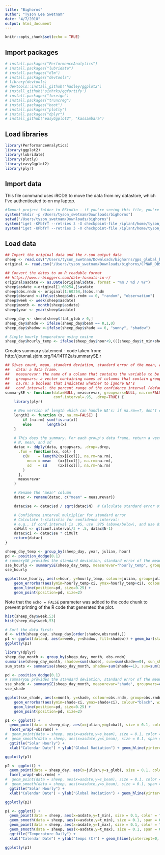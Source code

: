 ```yaml
---
title: "Bighorns"
author: "Tyson Lee Swetnam"
date: "4/7/2018"
output: html_document
---
```


```r
knitr::opts_chunk$set(echo = TRUE)
```

## Import packages

```r
# install.packages("PerformanceAnalytics")
# install.packages("lubridate")
# install.packages("dlm")
# install.packages("devtools")
# library(devtools)
# devtools::install_github('hadley/ggplot2')
# install_github('sinhrks/ggfortify')
# install.packages("foreign")
# install.packages("truncreg")
# install.packages("boot")
# install.packages("plotly")
# install.packages("dplyr")
# install_github("easyGgplot2", "kassambara")
```

## Load libraries

```r
library(PerformanceAnalytics)
library(ggplot2)
library(lubridate)
library(plotly)
library(easyGgplot2)
library(plyr)
```

## Import data

This file command uses iRODS to move the data from my datastore, which I've authenticated to on my laptop.
```r
#Import project folder to RStudio - if you're seeing this file, you're data are not on the RStudio VM yet.
system("mkdir -p /Users/tyson_swetnam/Downloads/bighorns")
setwd("/Users/tyson_swetnam/Downloads/bighorns")
system("iget -KPbfrT --retries 3 -X checkpoint-file /iplant/home/tyson_swetnam/bighorns/CPNWR_DBS_Locs_02Nov17.csv /Users/tyson_swetnam/Downloads/bighorns")
system("iget -KPbfrT --retries 3 -X checkpoint-file /iplant/home/tyson_swetnam/bighorns/gps_global_beam_flat_temp.csv /Users/tyson_swetnam/Downloads/bighorns")
``` 

## Load data

```r
## Import the original data and the r.sun output data
sheep <- read.csv("/Users/tyson_swetnam/Downloads/bighorns/gps_global_beam_flat_temp.csv")
original <- read.csv("/Users/tyson_swetnam/Downloads/bighorns/CPNWR_DBS_Locs_02Nov17.csv")

## Convert the dates to an R readable format
## https://www.r-bloggers.com/date-formats-in-r/ 
original$asdate <- as.Date(original$date, format = "%m / %d / %Y")
sheep$asdate <-original[1:60254,]$asdate
sheep$obs.rndm <- original[1:60254,]$obs.rndm
sheep$obsrand <-ifelse(sheep$obs.rndm == 0, "random", "observation")
sheep$week <- week(sheep$asdate)
sheep$month <- month(sheep$asdate)
sheep$year <- year(sheep$asdate)

sheep_day <- sheep[sheep$flat_glob > 0,]
sheep_day$shade <- ifelse(sheep_day$beam == 0,1,0)
sheep_day$shadow <-ifelse(sheep_day$shade == 0, "sunny", "shadow")
```

```r
# Simple hourly temperature using cosine
sheep_day$hourly_temp <- ifelse(sheep_day$hour<9,(((sheep_day$t_min+sheep_day$t_max)/2) * cos(sheep_day$hour *(pi/9)) + (sheep_day$t_min+sheep_day$t_max)/2),(((sheep_day$t_min+sheep_day$t_max)/2) * cos((sheep_day$hour - 10) *(pi/13)) + (sheep_day$t_min+sheep_day$t_max)/2))
```

Creates summary statement - code taken from: http://journal.sjdm.org/14/141112a/summarySE.r 

```r
## Gives count, mean, standard deviation, standard error of the mean, and confidence interval (default 95%).
##   data: a data frame.
##   measurevar: the name of a column that contains the variable to be summariezed
##   groupvars: a vector containing names of columns that contain grouping variables
##   na.rm: a boolean that indicates whether to ignore NA's
##   conf.interval: the percent range of the confidence interval (default is 95%)
summarySE <- function(data=NULL, measurevar, groupvars=NULL, na.rm=FALSE,
                      conf.interval=.95, .drop=TRUE) {
    library(plyr)

    # New version of length which can handle NA's: if na.rm==T, don't count them
    length2 <- function (x, na.rm=FALSE) {
        if (na.rm) sum(!is.na(x))
        else       length(x)
    }

    # This does the summary. For each group's data frame, return a vector with
    # N, mean, and sd
    datac <- ddply(data, groupvars, .drop=.drop,
      .fun = function(xx, col) {
        c(N    = length2(xx[[col]], na.rm=na.rm),
          mean = mean   (xx[[col]], na.rm=na.rm),
          sd   = sd     (xx[[col]], na.rm=na.rm)
        )
      },
      measurevar
    )

    # Rename the "mean" column    
    datac <- rename(datac, c("mean" = measurevar))

    datac$se <- datac$sd / sqrt(datac$N)  # Calculate standard error of the mean

    # Confidence interval multiplier for standard error
    # Calculate t-statistic for confidence interval: 
    # e.g., if conf.interval is .95, use .975 (above/below), and use df=N-1
    ciMult <- qt(conf.interval/2 + .5, datac$N-1)
    datac$ci <- datac$se * ciMult
    return(datac)
}
```


```r

sheep_day_temp <- group_by(sheep_day, year, julian, hour)
pd <- position_dodge(0.1)
# summarySE provides the standard deviation, standard error of the mean, and a (default 95%) confidence interval
sse_hourly <- summarySE(sheep_day_temp, measurevar="hourly_temp", groupvars=c("julian","hour"))
sse_hourly

ggplot(sse_hourly, aes(x=hour, y=hourly_temp, colour=julian, group=julian)) + 
    geom_errorbar(aes(ymin=hourly_temp-ci, ymax=hourly_temp+ci), colour="black", width=.1, position=pd) +
    geom_line(position=pd, size=0.25) +
    geom_point(position=pd, size=2)
```

Note that the `echo = FALSE` parameter was added to the code chunk to prevent printing of the R code that generated the plot.

```r
hist(sheep_day$week,53)
hist(sheep_day$week,53)
```

```r
# Sort the data first:
d <- with(sheep_day, sheep_day[order(shadow,obsrand),])
p1 <- ggplot(data=d, aes(x=week, y=shadow, fill=shadow)) + geom_bar(stat="identity") + scale_y_discrete(breaks = c(0,50,150,200,250))
ggplotly(p1)

```

```r
library(dplyr)
sheep_day_month <- group_by(sheep_day, month, obs.rndm)
summarise(sheep_day_month, shadow=sum(shade), sun=sum(shade==0), sun_shade_ratio=shadow/sun)
sum_stats <- summarise(sheep_day_month, shadow=sum(shade==1), sun=sum(shade==0), sun_shade_ratio=shadow/sun)
```


```r
pd <- position_dodge(0.1)
# summarySE provides the standard deviation, standard error of the mean, and a (default 95%) confidence interval
sse_shade <- summarySE(sheep_day_month, measurevar="shade", groupvars=c("month","obs.rndm"))
sse_shade 

ggplot(sse_shade, aes(x=month, y=shade, colour=obs.rndm, group=obs.rndm)) + 
    geom_errorbar(aes(ymin=shade-ci, ymax=shade+ci), colour="black", width=.1, position=pd) +
    geom_line(position=pd, size=0.25) +
    geom_point(position=pd, size=2)
```

```r

p1 <- ggplot() +
  geom_point(data = sheep_day, aes(x=julian,y=global), size = 0.1, color = "red") +
  facet_wrap(~obsrand) +
#  geom_point(data = sheep, aes(x=asdate,y=s_beam), size = 0.1, color = "blue") +
#  geom_smooth(data = sheep, aes(x=asdate,y=s_beam), size = 0.1, span = 0.1, color = "blue") +
  ggtitle("Solar Hourly") + 
  xlab("Calendar Date") + ylab("Global Radiation") + geom_hline(yintercept=1, size = 0.1)

ggplotly(p1)
```

```r

p2 <- ggplot() +
  geom_point(data = sheep_day, aes(x=julian,y=s_glob), size = 0.1, color = "red") +
  facet_wrap(~obs.rndm) +
#  geom_point(data = sheep, aes(x=asdate,y=s_beam), size = 0.1, color = "blue") +
#  geom_smooth(data = sheep, aes(x=asdate,y=s_beam), size = 0.1, span = 0.1, color = "blue") +
  ggtitle("Solar Hourly") + 
  xlab("Calendar Date") + ylab("Global Radiation") + geom_hline(yintercept=1, size = 0.1)

ggplotly(p2)
```

```r

p1 <- ggplot() +
  geom_point(data = sheep, aes(x=asdate,y=t_min), size = 0.1, color = "blue") +
  geom_smooth(data = sheep, aes(x=asdate,y=t_min), size = 0.1, span = 0.1, color = "blue") +
  geom_point(data = sheep, aes(x=asdate,y=t_max), size = 0.1, color = "blue") +
  geom_smooth(data = sheep, aes(x=asdate,y=t_max), size = 0.1, span = 0.1, color = "blue") +
  ggtitle("Temperature Daily") + 
  xlab("Calendar Date") + ylab("temps (C)") + geom_hline(yintercept=0, size = 0.1)

ggplotly(p1)
```
